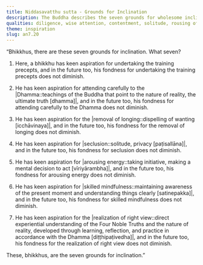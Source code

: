 ```yaml
---
title: Niddasavatthu sutta - Grounds for Inclination
description: The Buddha describes the seven grounds for wholesome inclinations, of 1) undertaking the training precepts, 2) attending carefully to the Dhamma, 3) removing longing, 4) seclusion, 5) arousing energy, 6) skilled mindfulness, and 7) realization of right view.
qualities: diligence, wise attention, contentment, solitude, rousing of energy, mindfulness, right view
theme: inspiration
slug: an7.20
---
```


“Bhikkhus, there are these seven grounds for inclination. What seven?

1) Here, a bhikkhu has keen aspiration for undertaking the training precepts, and in the future too, his fondness for undertaking the training precepts does not diminish.

2) He has keen aspiration for attending carefully to the |Dhamma::teachings of the Buddha that point to the nature of reality, the ultimate truth [dhamma]|, and in the future too, his fondness for attending carefully to the Dhamma does not diminish.

3) He has keen aspiration for the |removal of longing::dispelling of wanting [icchāvinaya]|, and in the future too, his fondness for the removal of longing does not diminish.

4) He has keen aspiration for |seclusion::solitude, privacy [paṭisallāna]|, and in the future too, his fondness for seclusion does not diminish.

5) He has keen aspiration for |arousing energy::taking initiative, making a mental decision to act [vīriyārambha]|, and in the future too, his fondness for arousing energy does not diminish.

6) He has keen aspiration for |skilled mindfulness::maintaining awareness of the present moment and understanding things clearly [satinepakka]|, and in the future too, his fondness for skilled mindfulness does not diminish.

7) He has keen aspiration for the |realization of right view::direct experiential understanding of the Four Noble Truths and the nature of reality, developed through learning, reflection, and practice in accordance with the Dhamma [diṭṭhipaṭivedha]|, and in the future too, his fondness for the realization of right view does not diminish.

These, bhikkhus, are the seven grounds for inclination.”